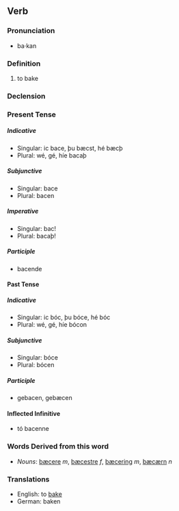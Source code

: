 ==Verb==

===Pronunciation===
*ba·kan

===Definition===
# to bake

===Declension===

===Present Tense===

=====Indicative=====
*Singular: ic bace, þu bæcst, hé bæcþ
*Plural: wé, gé, híe bacaþ

=====Subjunctive=====
*Singular: bace
*Plural: bacen

=====Imperative=====
*Singular: bac!
*Plural: bacaþ!

=====Participle=====
*bacende

====Past Tense====

=====Indicative=====
*Singular: ic bóc, þu bóce, hé bóc
*Plural: wé, gé, híe bócon

=====Subjunctive=====
*Singular: bóce
*Plural: bócen

=====Participle=====
*gebacen, gebæcen

====Inflected Infinitive====
*tó bacenne

===Words Derived from this word===
*''Nouns'': [[bæcere]] ''m'', [[bæcestre]] ''f'', [[bæcering]] ''m'', [[bæcærn]] ''n''

===Translations===
*English: to [[bake]]
*German: baken